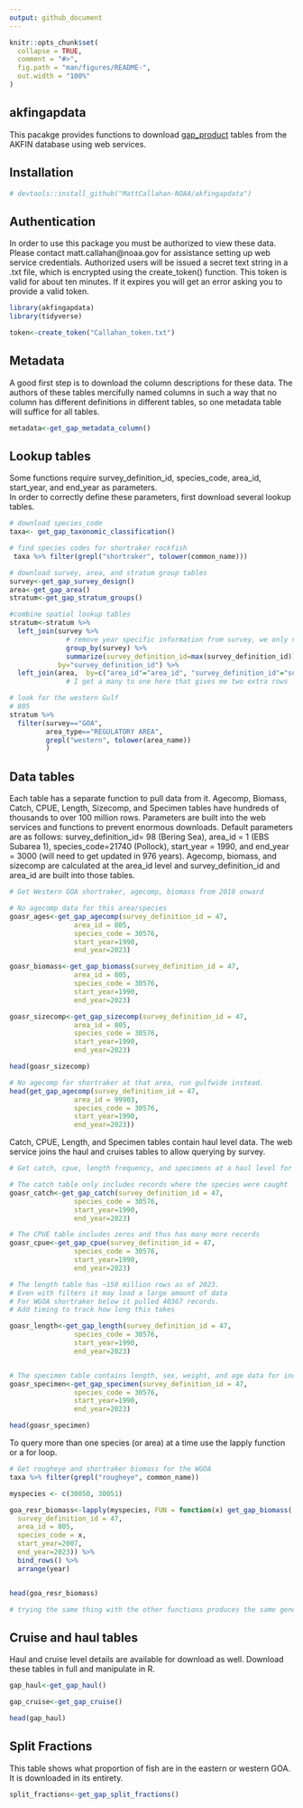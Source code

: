 ```yaml
---
output: github_document
---
```


```r
knitr::opts_chunk$set(
  collapse = TRUE,
  comment = "#>",
  fig.path = "man/figures/README-",
  out.width = "100%"
)
```

## akfingapdata

<!-- badges: start -->
<!-- badges: end -->

This pacakge provides functions to download [gap_product](https://afsc-gap-products.github.io/gap_products/) tables from the AKFIN database using web services. 

## Installation
``` r
# devtools::install_github("MattCallahan-NOAA/akfingapdata")
```

## Authentication

In order to use this package you must be authorized to view these data.
Please contact matt.callahan@noaa.gov for assistance setting up web service credentials.
Authorized users will be issued a secret text string in a .txt file, which is encrypted using the create_token() function.
This token is valid for about ten minutes. If it expires you will get an error asking you to provide a valid token.

```r
library(akfingapdata)
library(tidyverse)

token<-create_token("Callahan_token.txt")

```

## Metadata
A good first step is to download the column descriptions for these data.
The authors of these tables mercifully named columns in such a way that no column has different definitions in different tables, so one metadata table will suffice for all tables. 

```r
metadata<-get_gap_metadata_column()

```

## Lookup tables

Some functions require survey_definition_id, species_code, area_id, start_year, and end_year as parameters.  
In order to correctly define these parameters, first download several lookup tables. 

```r
# download species_code
taxa<- get_gap_taxonomic_classification()

# find species codes for shortraker rockfish
 taxa %>% filter(grepl("shortraker", tolower(common_name)))
```

```r
# download survey, area, and stratum group tables
survey<-get_gap_survey_design()
area<-get_gap_area()
stratum<-get_gap_stratum_groups()

#combine spatial lookup tables
stratum<-stratum %>%
  left_join(survey %>%
              # remove year specific information from survey, we only need the region codes
              group_by(survey) %>%
              summarize(survey_definition_id=max(survey_definition_id)), 
            by="survey_definition_id") %>%
  left_join(area,  by=c("area_id"="area_id", "survey_definition_id"="survey_definition_id", "design_year"="design_year"))
              # I get a many to one here that gives me two extra rows

# look for the western Gulf
# 805
stratum %>%
  filter(survey=="GOA",
         area_type=="REGULATORY AREA",
         grepl("western", tolower(area_name))
         )
```

## Data tables
Each table has a separate function to pull data from it.
Agecomp, Biomass, Catch, CPUE, Length, Sizecomp, and Specimen tables have hundreds of thousands to over 100 million rows.
Parameters are built into the web services and functions to prevent enormous downloads.
Default parameters are as follows: survey_definition_id= 98 (Bering Sea), area_id = 1 (EBS Subarea 1), species_code=21740 (Pollock), start_year = 1990, and end_year = 3000 (will need to get updated in 976 years).
Agecomp, biomass, and sizecomp are calculated at the area_id level and survey_definition_id and area_id are built into those tables.

```r
# Get Western GOA shortraker, agecomp, biomass from 2010 onward

# No agecomp data for this area/species
goasr_ages<-get_gap_agecomp(survey_definition_id = 47,
                area_id = 805,
                species_code = 30576,
                start_year=1990,
                end_year=2023)

goasr_biomass<-get_gap_biomass(survey_definition_id = 47,
                area_id = 805,
                species_code = 30576,
                start_year=1990,
                end_year=2023)

goasr_sizecomp<-get_gap_sizecomp(survey_definition_id = 47,
                area_id = 805,
                species_code = 30576,
                start_year=1990,
                end_year=2023)

head(goasr_sizecomp)

```

```r
# No agecomp for shortraker at that area, run gulfwide instead.
head(get_gap_agecomp(survey_definition_id = 47,
                area_id = 99903,
                species_code = 30576,
                start_year=1990,
                end_year=2023))
```



Catch, CPUE, Length, and Specimen tables contain haul level data.
The web service joins the haul and cruises tables to allow querying by survey.

```r
# Get catch, cpue, length frequency, and specimens at a haul level for Western GOA shortraker

# The catch table only includes records where the species were caught
goasr_catch<-get_gap_catch(survey_definition_id = 47,
                species_code = 30576,
                start_year=1990,
                end_year=2023)

# The CPUE table includes zeros and thus has many more records
goasr_cpue<-get_gap_cpue(survey_definition_id = 47,
                species_code = 30576,
                start_year=1990,
                end_year=2023)

# The length table has ~150 million rows as of 2023. 
# Even with filters it may load a large amount of data
# For WGOA shortraker below it pulled 40367 records. 
# Add timing to track how long this takes

goasr_length<-get_gap_length(survey_definition_id = 47,
                species_code = 30576,
                start_year=1990,
                end_year=2023)


# The specimen table contains length, sex, weight, and age data for individual fish.
goasr_specimen<-get_gap_specimen(survey_definition_id = 47,
                species_code = 30576,
                start_year=1990,
                end_year=2023)

head(goasr_specimen)
```

To query more than one species (or area) at a time use the lapply function or a for loop. 

```r
# Get rougheye and shortraker biomass for the WGOA
taxa %>% filter(grepl("rougheye", common_name))

myspecies <- c(30050, 30051)

goa_resr_biomass<-lapply(myspecies, FUN = function(x) get_gap_biomass(
  survey_definition_id = 47,
  area_id = 805,
  species_code = x,
  start_year=2007,
  end_year=2023)) %>%
  bind_rows() %>%
  arrange(year)


head(goa_resr_biomass)

# trying the same thing with the other functions produces the same generic error as when the token is expired.

```

## Cruise and haul tables
Haul and cruise level details are available for download as well.
Download these tables in full and manipulate in R. 
```r
gap_haul<-get_gap_haul()

gap_cruise<-get_gap_cruise()

head(gap_haul)

```


## Split Fractions
This table shows what proportion of fish are in the eastern or western GOA. 
It is downloaded in its entirety.
```r
split_fractions<-get_gap_split_fractions()
```

